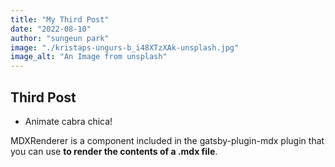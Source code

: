 ```yaml
---
title: "My Third Post"
date: "2022-08-10"
author: "sungeun park"
image: "./kristaps-ungurs-b_i48XTzXAk-unsplash.jpg"
image_alt: "An Image from unsplash"
---
```


## Third Post

- Animate cabra chica!

MDXRenderer is a component included in the gatsby-plugin-mdx plugin that you can use **to render the contents of a .mdx file**.
